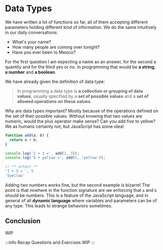 # Data Types

We have written a lot of functions so far, all of them accepting different parameters holding different kind of information. We do the same intuitively in our daily conversations:

- What's your name?
- How many people are coming over tonight?
- Have you ever been to Mexico?

For the first question I am expecting a name as an answer, for the second a quantity and for the third yes or no. In programming that would be **a string**, **a number** and **a boolean**.

We have already given the definition of data type:

> In programming a data type is **a collection or grouping of data values**, usually specified by a **set of possible values** and a **set of allowed operations on these values**.

Why are data types important? Mostly because of the operations defined on the set of their possible values. Without knowing that two values are numeric, would the plus operator make sense? Can you add five to yellow? We as humans certainly not, but JavaScript has some idea!

```js static showConsole
function add(a, b) {
  return a + b;
}

console.log('2 + 3 =', add(2, 3));
console.log('5 + yellow =', add(5, 'yellow'));

// ** output **
'2 + 3 = ', 5
'5yellow'
```

Adding two numbers works fine, but the second example is bizarre! The point is that nowhere in the function signature are we enforcing that `a` and `b` should be numbers. This is a feature of the JavaScript language, and in general of all **dynamic language** where variables and parameters can be of any type. This leads to strange behaviors sometimes.



## Conclusion

WIP

:::info Recap Questions and Exercises
WIP
:::